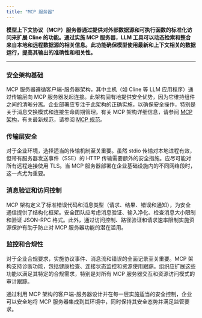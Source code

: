 ```yaml
---
title: "MCP 服务器"
---
```


**模型上下文协议（MCP）服务器通过提供对外部数据源和可执行函数的标准化访问来扩展 Cline 的功能。通过实施 MCP 服务器，LLM 工具可以动态检索和整合来自本地和远程数据源的相关信息。此功能确保模型使用最新和上下文相关的数据运行，提高其输出的准确性和相关性。**

---

### 安全架构基础

MCP 服务器遵循客户端-服务器架构，其中主机（如 Cline 等 LLM 应用程序）通过传输层向 MCP 服务器发起连接。此架构固有地提供安全优势，因为它维持组件之间的清晰分离。企业部署应专注于此架构的正确实施，以确保安全操作，特别是关于消息交换模式和连接生命周期管理。有关 MCP 架构详细信息，请参阅 [MCP 架构](https://modelcontextprotocol.io/docs/concepts/architecture)，有关最新规范，请参阅 [MCP 规范](https://spec.modelcontextprotocol.io/specification/2024-11-05/)。

### 传输层安全

对于企业环境，选择适当的传输机制至关重要。虽然 stdio 传输对本地进程有效，但带有服务器发送事件（SSE）的 HTTP 传输需要额外的安全措施。应尽可能对所有远程连接使用 TLS。当 MCP 服务器部署在企业基础设施内的不同网络段时，这一点尤为重要。

### 消息验证和访问控制

MCP 架构定义了标准错误代码和消息类型（请求、结果、错误和通知），为安全通信提供了结构化框架。安全团队应考虑消息验证、输入净化、检查消息大小限制和验证 JSON-RPC 格式。此外，通过访问控制、路径验证和请求速率限制实施资源保护有助于防止对 MCP 服务器功能的潜在滥用。

### 监控和合规性

对于企业合规要求，实施协议事件、消息流和错误的全面记录至关重要。MCP 架构支持诊断功能，包括健康检查、连接状态监控和资源使用跟踪。组织应扩展这些功能以满足其特定的合规需求，特别是对所有 MCP 服务器交互和资源访问模式的审计跟踪。

通过利用 MCP 架构的客户端-服务器设计并在每一层实施适当的安全控制，企业可以安全地将 MCP 服务器集成到其环境中，同时保持其安全态势并满足监管要求。
